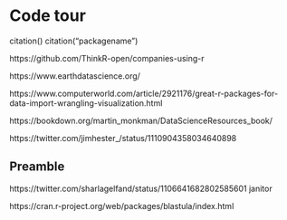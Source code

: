 # Code tour {#code-tour} 

<!---

https://alison.rbind.io/post/read-multiple-header-rows/

stashing for now: 
https://github.com/mozilla/leadership-training/blob/master/for_mentors/tip_sheet.md

https://github.com/awesomedata/awesome-public-datasets

A few R examples: sf, separate_rows, Rgbif

https://medium.economist.com/mistakes-weve-drawn-a-few-8cdd8a42d368


What are your resources for a (sneaky) intro to data engineering? My #RLadies go-tos: ☑️ data in spreadsheets, @kara_woo and @kwbroman, https://www.tandfonline.com/doi/abs/10.1080/00031305.2017.1375989 … ☑️ data dictionaries, @beeonaposy, https://caitlinhudon.com/2018/10/30/data-dictionaries/ … ☑️ code smells/feels, @JennyBryan,:::: and others
https://twitter.com/CivicAngela/status/1130860863244701696

Alternatives to datacamp: https://twitter.com/nic_crane/status/1117762686794764290

Ggplot flipbook: https://twitter.com/EvaMaeRey/status/1095102690936291328

--->

citation()
citation("packagename")

https://github.com/ThinkR-open/companies-using-r

https://www.earthdatascience.org/

https://www.computerworld.com/article/2921176/great-r-packages-for-data-import-wrangling-visualization.html

https://bookdown.org/martin_monkman/DataScienceResources_book/

https://twitter.com/jimhester_/status/1110904358034640898

## Preamble

https://twitter.com/sharlagelfand/status/1106641682802585601
janitor

https://cran.r-project.org/web/packages/blastula/index.html



<!---
Go back in time: https://mobile.twitter.com/rstudio/status/1090634455612416000?s=19
Chat with Liz Selig: Add TOC, Goal-oriented strategy to Openscapes?

Cowplots - multimodel outputs fast.

Facilitate culture – deliberate
Teaching
Data science in a box
Christie’s 
https://cbahlai.github.io/rqm-template/ 
https://reproducibleqm.github.io/RQM_SS18/


--->